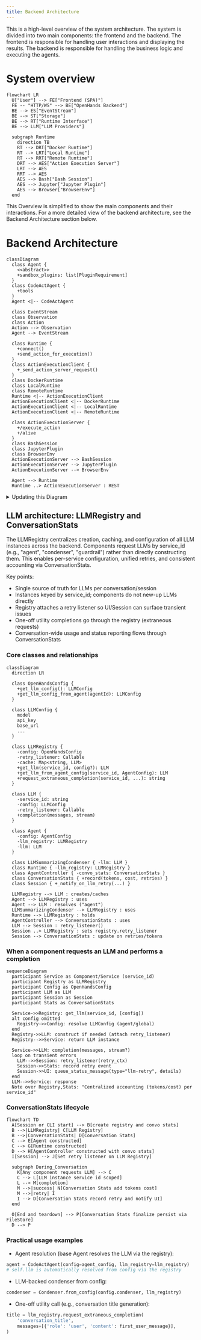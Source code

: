```yaml
---
title: Backend Architecture
---
```



This is a high-level overview of the system architecture. The system is divided into two main components: the frontend and the backend. The frontend is responsible for handling user interactions and displaying the results. The backend is responsible for handling the business logic and executing the agents.

# System overview

```mermaid
flowchart LR
  U["User"] --> FE["Frontend (SPA)"]
  FE -- "HTTP/WS" --> BE["OpenHands Backend"]
  BE --> ES["EventStream"]
  BE --> ST["Storage"]
  BE --> RT["Runtime Interface"]
  BE --> LLM["LLM Providers"]

  subgraph Runtime
    direction TB
    RT --> DRT["Docker Runtime"]
    RT --> LRT["Local Runtime"]
    RT --> RRT["Remote Runtime"]
    DRT --> AES["Action Execution Server"]
    LRT --> AES
    RRT --> AES
    AES --> Bash["Bash Session"]
    AES --> Jupyter["Jupyter Plugin"]
    AES --> Browser["BrowserEnv"]
  end
```

This Overview is simplified to show the main components and their interactions. For a more detailed view of the backend architecture, see the Backend Architecture section below.

# Backend Architecture


```mermaid
classDiagram
  class Agent {
    <<abstract>>
    +sandbox_plugins: list[PluginRequirement]
  }
  class CodeActAgent {
    +tools
  }
  Agent <|-- CodeActAgent

  class EventStream
  class Observation
  class Action
  Action --> Observation
  Agent --> EventStream

  class Runtime {
    +connect()
    +send_action_for_execution()
  }
  class ActionExecutionClient {
    +_send_action_server_request()
  }
  class DockerRuntime
  class LocalRuntime
  class RemoteRuntime
  Runtime <|-- ActionExecutionClient
  ActionExecutionClient <|-- DockerRuntime
  ActionExecutionClient <|-- LocalRuntime
  ActionExecutionClient <|-- RemoteRuntime

  class ActionExecutionServer {
    +/execute_action
    +/alive
  }
  class BashSession
  class JupyterPlugin
  class BrowserEnv
  ActionExecutionServer --> BashSession
  ActionExecutionServer --> JupyterPlugin
  ActionExecutionServer --> BrowserEnv

  Agent --> Runtime
  Runtime ..> ActionExecutionServer : REST
```

<details>
  <summary>Updating this Diagram</summary>
  <div>
    We maintain architecture diagrams inline with Mermaid in this MDX.

    Guidance:
    - Edit the Mermaid blocks directly (flowchart/classDiagram).
    - Quote labels and edge text for GitHub preview compatibility.
    - Keep relationships concise and reflect stable abstractions (agents, runtime client/server, plugins).
    - Verify accuracy against code:
      - openhands/runtime/impl/action_execution/action_execution_client.py
      - openhands/runtime/impl/docker/docker_runtime.py
      - openhands/runtime/impl/local/local_runtime.py
      - openhands/runtime/action_execution_server.py
      - openhands/runtime/plugins/*
    - Build docs locally or view on GitHub to confirm diagrams render.

  </div>
</details>

## LLM architecture: LLMRegistry and ConversationStats

The LLMRegistry centralizes creation, caching, and configuration of all LLM instances across the backend. Components request LLMs by service_id (e.g., "agent", "condenser", "guardrail") rather than directly constructing them. This enables per-service configuration, unified retries, and consistent accounting via ConversationStats.

Key points:
- Single source of truth for LLMs per conversation/session
- Instances keyed by service_id; components do not new-up LLMs directly
- Registry attaches a retry listener so UI/Session can surface transient issues
- One-off utility completions go through the registry (extraneous requests)
- Conversation-wide usage and status reporting flows through ConversationStats

### Core classes and relationships

```mermaid
classDiagram
  direction LR

  class OpenHandsConfig {
    +get_llm_config(): LLMConfig
    +get_llm_config_from_agent(agentId): LLMConfig
  }

  class LLMConfig {
    model
    api_key
    base_url
    ...
  }

  class LLMRegistry {
    -config: OpenHandsConfig
    -retry_listener: Callable
    -cache: Map<string, LLM>
    +get_llm(service_id, config?): LLM
    +get_llm_from_agent_config(service_id, AgentConfig): LLM
    +request_extraneous_completion(service_id, ...): string
  }

  class LLM {
    -service_id: string
    -config: LLMConfig
    -retry_listener: Callable
    +completion(messages, stream)
  }

  class Agent {
    -config: AgentConfig
    -llm_registry: LLMRegistry
    -llm: LLM
  }

  class LLMSummarizingCondenser { -llm: LLM }
  class Runtime { -llm_registry: LLMRegistry }
  class AgentController { -convo_stats: ConversationStats }
  class ConversationStats { +record(tokens, cost, retries) }
  class Session { +_notify_on_llm_retry(...) }

  LLMRegistry --> LLM : creates/caches
  Agent --> LLMRegistry : uses
  Agent --> LLM : resolves ("agent")
  LLMSummarizingCondenser --> LLMRegistry : uses
  Runtime --> LLMRegistry : holds
  AgentController --> ConversationStats : uses
  LLM --> Session : retry_listener()
  Session ..> LLMRegistry : sets registry.retry_listener
  Session --> ConversationStats : update on retries/tokens
```

### When a component requests an LLM and performs a completion

```mermaid
sequenceDiagram
  participant Service as Component/Service (service_id)
  participant Registry as LLMRegistry
  participant Config as OpenHandsConfig
  participant LLM as LLM
  participant Session as Session
  participant Stats as ConversationStats

  Service->>Registry: get_llm(service_id, [config])
  alt config omitted
    Registry->>Config: resolve LLMConfig (agent/global)
  end
  Registry->>LLM: construct if needed (attach retry_listener)
  Registry-->>Service: return LLM instance

  Service->>LLM: completion(messages, stream?)
  loop on transient errors
    LLM-->>Session: retry_listener(retry_ctx)
    Session->>Stats: record retry event
    Session->>UI: queue_status_message(type="llm-retry", details)
  end
  LLM-->>Service: response
  Note over Registry,Stats: "Centralized accounting (tokens/cost) per service_id"
```

### ConversationStats lifecycle

```mermaid
flowchart TD
  A[Session or CLI start] --> B[create registry and convo stats]
  B -->|LLMRegistry| C[LLM Registry]
  B -->|ConversationStats| D[Conversation Stats]
  C --> E[Agent constructed]
  C --> G[Runtime constructed]
  D --> H[AgentController constructed with convo stats]
  I[Session] --> J[Set retry listener on LLM Registry]

  subgraph During_Conversation
    K[Any component requests LLM] --> C
    C --> L[LLM instance service id scoped]
    L --> M[completion]
    M -->|success| N[Conversation Stats add tokens cost]
    M -->|retry| I
    I --> D[Conversation Stats record retry and notify UI]
  end

  O[End and teardown] --> P[Conversation Stats finalize persist via FileStore]
  D --> P
```

### Practical usage examples

- Agent resolution (base Agent resolves the LLM via the registry):

```python
agent = CodeActAgent(config=agent_config, llm_registry=llm_registry)
# self.llm is automatically resolved from config via the registry
```

- LLM-backed condenser from config:

```python
condenser = Condenser.from_config(config.condenser, llm_registry)
```

- One-off utility call (e.g., conversation title generation):

```python
title = llm_registry.request_extraneous_completion(
    'conversation_title',
    messages=[{'role': 'user', 'content': first_user_message}],
)
```

